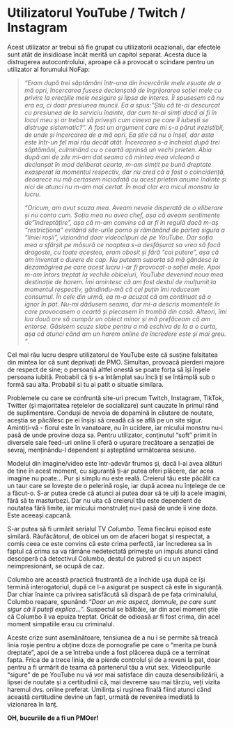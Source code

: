 # Utilizatorul YouTube / Twitch / Instagram

Acest utilizator ar trebui să fie grupat cu utilizatorii ocazionali, dar efectele sunt atât de insidioase încât merită un capitol separat. Acesta duce la distrugerea autocontrolului, aproape că a provocat o scindare pentru un utilizator al forumului NoFap:

> *"Eram după trei săptămâni într-una din încercările mele eșuate de a mă opri, încercarea fusese declanșată de îngrijorarea soției mele cu privire la erecțiile mele nesigure și lipsa de interes. Îi spusesem că nu era ea, ci doar presiunea muncii. Ea a spus: "Știu că te-ai descurcat cu presiunea de la serviciu înainte, dar cum te-ai simți dacă ai fi în locul meu și ar trebui să privești cum cineva pe care îl iubești se distruge sistematic?". A fost un argument care mi s-a părut irezistibil, de unde și încercarea de a mă opri. Ea știe că nu o înșel, dar asta este într-un fel mai rău decât atât. Încercarea s-a încheiat după trei săptămâni, culminând cu o ceartă aprinsă un vechi prieten. Abia după ani de zile mi-am dat seama că mintea mea vicleană a declanșat în mod deliberat cearta, m-am simțit pe bună dreptate exasperat la momentul respectiv, dar nu cred că a fost o coincidență, deoarece nu mă certasem niciodată cu acest prieten anume înainte și nici de atunci nu m-am mai certat. În mod clar era micul monstru la lucru.*
>
> *"Oricum, am avut scuza mea. Aveam nevoie disperată de o eliberare și nu conta cum. Soția mea nu avea chef, așa că aveam sentimente de "îndreptățire", așa că m-am convins că ar fi în regulă dacă m-aș "restricționa" evitând site-urile porno și rămânând de partea sigura a "liniei roșii", vizionând doar videoclipuri de pe YouTube. Dar soția mea a sfârșit pe măsură ce noaptea s-a desfășurat sa vrea să facă dragoste, cu toate acestea, eram obosit și fără "cai putere", așa că am inventat o durere de cap. Nu puteam suporta să mă gândesc la dezamăgirea pe care acest lucru i-ar fi provocat-o soției mele. Apoi m-am întors treptat la vechile obiceiuri, YouTube devenind noua mea destinație de harem. Îmi amintesc că am fost destul de mulțumit la momentul respectiv, gândindu-mă că cel puțin îmi reduceam consumul. În cele din urmă, ea m-a acuzat că am continuat să o ignor în pat. Nu-mi dădusem seama, dar mi-a descris momentele în care provocasem o ceartă și plecasem în trombă din casă. Alteori, îmi lua două ore să cumpăr un obiect minor și mă prefăceam că am entorse. Găsisem scuze slabe pentru a mă eschiva de la a o curta, așa că atunci când am un harem online de încredere este și mai greu. "*.

Cel mai rău lucru despre utilizatorul de YouTube este că susține falsitatea din mintea lor că sunt deprivați de PMO. Simultan, provoacă pierderi majore de respect de sine; o persoană altfel onestă se poate forța să își înșele persoana iubită. Probabil că ți s-a întâmplat sau încă ți se întâmplă sub o formă sau alta. Probabil si tu ai patit o situatie similara. 

Problemele cu care se confruntă site-uri precum Twitch, Instagram, TikTok, Twitter (și majoritatea rețelelor de socializare) sunt cauzate în primul rând de suplimentare. Conduși de nevoia de dopamină în căutare de noutate, aceștia se păcălesc pe ei înșiși să creadă că se află pe un site sigur. Amintiți-vă - fiorul este în vanatoare, nu în ucidere, iar micului monstru nu-i pasă de unde provine doza sa. Pentru utilizator, conținutul "soft" primit în diversele sale feed-uri online îi oferă o ușurare trecătoare a senzației de sevraj, menținându-l dependent și așteptând următoarea sesiune.

Modelul din imagine/video este într-adevăr frumos și, dacă l-ai avea alături de tine în acest moment, cu siguranță ți-ar putea oferi plăcere, dar acea imagine nu poate... Pur și simplu nu este reală. Creierul tău este păcălit ca un taur care se lovește de o pelerină roșie, iar după aceea nu înțelege de ce a făcut-o. S-ar putea crede că atunci ai putea doar să te uiți la acele imagini, fără să te masturbezi. Dar nu uita că creierul tău este dependent de noutatea fără limite, iar micului monstruleț nu-i pasă de unde îi vine doza. Este aceeași capcană.

S-ar putea să fi urmărit serialul TV *Columbo*. Tema fiecărui episod este similară. Răufăcătorul, de obicei un om de afaceri bogat și respectat, a comis ceea ce este convins că este crima perfectă, iar încrederea sa în faptul că crima sa va rămâne nedetectată primește un impuls atunci când descoperă că detectivul Columbo, destul de șubred și cu un aspect neimpresionant, se ocupă de caz.

Columbo are această practică frustrantă de a închide ușa după ce își termină interogatoriul, după ce l-a asigurat pe suspect că este în siguranță. Dar chiar înainte ca privirea satisfăcută să dispară de pe fața criminalului, Columbo reapare, spunând: "*Doar un mic aspect, domnule, pe care sunt sigur că îl puteți explica...*". Suspectul se bâlbâie, iar din acel moment știe că Columbo îl va epuiza treptat. Oricât de odioasă ar fi fost crima, din acel moment simpatiile erau cu criminalul.

Aceste crize sunt asemănătoare, tensiunea de a nu i se permite să treacă linia roșie pentru a obține doza de pornografie pe care o "merita pe bună dreptate", apoi de a se întreba unde a fost plăcerea după ce a terminat fapta. Frica de a trece linia, de a pierde controlul și de a reveni la pat, doar pentru a fi urmărit de teama că partenerul tău a vrut sex. Videoclipurile "sigure" de pe YouTube nu vă vor mai satisface din cauza desensibilizării, a lipsei de noutate și a certitudinii că, mai devreme sau mai târziu, veți vizita haremul dvs. online preferat. Umilința și rușinea finală fiind atunci când această certitudine devine un fapt, urmată de revenirea imediată la vizionarea în lanț.

**OH, bucuriile de a fi un PMOer!**
